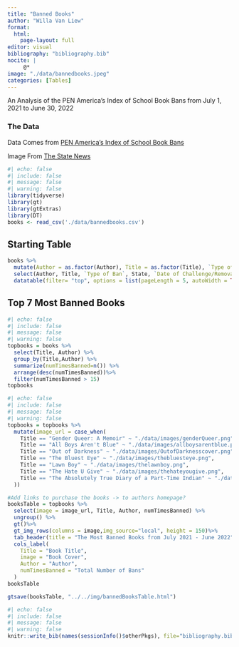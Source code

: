 ```yaml
---
title: "Banned Books"
author: "Willa Van Liew"
format: 
  html:
    page-layout: full
editor: visual
bibliography: "bibliography.bib"
nocite: |
     @*
image: "./data/bannedbooks.jpeg"
categories: [Tables]
---
```


An Analysis of the PEN America's Index of School Book Bans from July 1, 2021 to June 30, 2022

### The Data

Data Comes from <a href="https://pen.org/banned-in-the-usa/#what" target="_blank">PEN America's Index of School Book Bans</a><br>

Image From <a href="https://statenews.com/article/2022/02/the-fight-against-book-banning-at-msu?ct=content_open&cv=cbox_latest" target="_blank">The State News</a>

```r
#| echo: false
#| include: false
#| message: false
#| warning: false
library(tidyverse)
library(gt)
library(gtExtras)
library(DT)
books <- read_csv('./data/bannedbooks.csv')

```

## Starting Table

```r
books %>%
  mutate(Author = as.factor(Author), Title = as.factor(Title), `Type of Ban` = as.factor(`Type of Ban`), State = as.factor(State), District = as.factor(District), `Date of Challenge/Removal` = as.factor(`Date of Challenge/Removal`), `Origin of Challenge` = as.factor(`Origin of Challenge`)) %>%
  select(Author, Title, `Type of Ban`, State, `Date of Challenge/Removal`, `Origin of Challenge`) %>%
  datatable(filter= "top", options = list(pageLength = 5, autoWidth = TRUE), rownames=FALSE)
```

## Top 7 Most Banned Books

```r
#| echo: false
#| include: false
#| message: false
#| warning: false
topbooks = books %>%
  select(Title, Author) %>%
  group_by(Title,Author) %>%
  summarize(numTimesBanned=n()) %>%
  arrange(desc(numTimesBanned))%>%
  filter(numTimesBanned > 15)
topbooks
```

```r
#| echo: false
#| include: false
#| message: false
#| warning: false
topbooks = topbooks %>%
  mutate(image_url = case_when(
    Title == "Gender Queer: A Memoir" ~ "./data/images/genderQueer.png",
    Title == "All Boys Aren't Blue" ~ "./data/images/allboysarentblue.png",
    Title == "Out of Darkness" ~ "./data/images/OutofDarknesscover.png",
    Title == "The Bluest Eye" ~ "./data/images/thebluesteye.png",
    Title == "Lawn Boy" ~ "./data/images/thelawnboy.png",
    Title == "The Hate U Give" ~ "./data/images/thehateyougive.png",
    Title == "The Absolutely True Diary of a Part-Time Indian" ~ "./data/images/theabsolutelytruediary.png"
  ))
```

```r
#Add links to purchase the books -> to authors homepage? 
booksTable = topbooks %>%
  select(image = image_url, Title, Author, numTimesBanned) %>%
  ungroup() %>%
  gt()%>%
  gt_img_rows(columns = image,img_source="local", height = 150)%>%
  tab_header(title = "The Most Banned Books from July 2021 - June 2022") %>%
  cols_label(
    Title = "Book Title",
    image = "Book Cover",
    Author = "Author",
    numTimesBanned = "Total Number of Bans"
  )
booksTable
```

```r
gtsave(booksTable, "../../img/bannedBooksTable.html")
```

```r
#| echo: false
#| include: false
#| message: false
#| warning: false
knitr::write_bib(names(sessionInfo()$otherPkgs), file="bibliography.bib")
```
